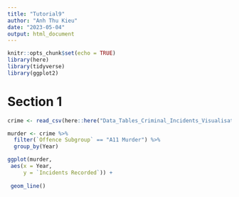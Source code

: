 ```yaml
---
title: "Tutorial9"
author: "Anh Thu Kieu"
date: "2023-05-04"
output: html_document
---
```


```r
knitr::opts_chunk$set(echo = TRUE)
library(here)
library(tidyverse)
library(ggplot2)
```

# Section 1
```r
crime <- read_csv(here::here("Data_Tables_Criminal_Incidents_Visualisation_Year_Ending_December_2019 (2).csv"))
```

```r
murder <- crime %>% 
  filter(`Offence Subgroup` == "A11 Murder") %>% 
  group_by(Year) 
```

```r
ggplot(murder,
 aes(x = Year,
     y = `Incidents Recorded`)) +
  
 geom_line()
```

